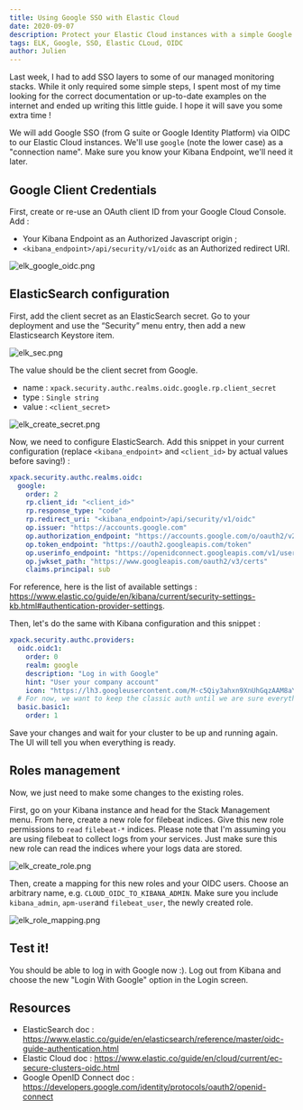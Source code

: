 ```yaml
---
title: Using Google SSO with Elastic Cloud
date: 2020-09-07
description: Protect your Elastic Cloud instances with a simple Google SSO configuration
tags: ELK, Google, SSO, Elastic CLoud, OIDC
author: Julien
---
```


Last week, I had to add SSO layers to some of our managed monitoring stacks. While it only required some simple steps, I spent most of my time looking for the correct documentation or up-to-date examples on the internet and ended up writing this little guide. I hope it will save you some extra time !

We will add Google SSO (from G suite or Google Identity Platform) via OIDC to our Elastic Cloud instances. We'll use `google` (note the lower case) as a "connection name". Make sure you know your Kibana Endpoint, we'll need it later.

## Google Client Credentials

First, create or re-use an OAuth client ID from your Google Cloud Console. Add :

- Your Kibana Endpoint as an Authorized Javascript origin ;
- `<kibana_endpoint>/api/security/v1/oidc` as an Authorized redirect URI.

![elk_google_oidc.png](/images/elk_google_oidc.png)

## ElasticSearch configuration

First, add the client secret as an ElasticSearch secret. Go to your deployment and use the “Security” menu entry, then add a new Elasticsearch Keystore item.

![elk_sec.png](/images/elk_sec.png)

The value should be the client secret from Google.

- name : `xpack.security.authc.realms.oidc.google.rp.client_secret`
- type : `Single string`
- value : `<client_secret>`

![elk_create_secret.png](/images/elk_create_secret.png)

Now, we need to configure ElasticSearch. Add this snippet in your current configuration (replace `<kibana_endpoint>` and `<client_id>` by actual values before saving!) :

```yaml
xpack.security.authc.realms.oidc:
  google:
    order: 2
    rp.client_id: "<client_id>"
    rp.response_type: "code"
    rp.redirect_uri: "<kibana_endpoint>/api/security/v1/oidc"
    op.issuer: "https://accounts.google.com"
    op.authorization_endpoint: "https://accounts.google.com/o/oauth2/v2/auth"
    op.token_endpoint: "https://oauth2.googleapis.com/token"
    op.userinfo_endpoint: "https://openidconnect.googleapis.com/v1/userinfo"
    op.jwkset_path: "https://www.googleapis.com/oauth2/v3/certs"
    claims.principal: sub
```

For reference, here is the list of available settings : https://www.elastic.co/guide/en/kibana/current/security-settings-kb.html#authentication-provider-settings.

Then, let's do the same with Kibana configuration and this snippet :

```yaml
xpack.security.authc.providers:
  oidc.oidc1:
    order: 0
    realm: google
    description: "Log in with Google"
	hint: "User your company account"
	icon: "https://lh3.googleusercontent.com/M-c5Qiy3ahxn9XnUhGqzAAM8aYYZmwiY1vvdbkoQPm6QngJcUIgyBu8Wn38JebP3WZ1uDi86m14GPFK65UZugIeMzLGRO-ZNMoLS"
  # For now, we want to keep the classic auth until we are sure everything is working. You can remove these lines later.
  basic.basic1:
    order: 1
```

Save your changes and wait for your cluster to be up and running again. The UI will tell you when everything is ready.

## Roles management

Now, we just need to make some changes to the existing roles.

First, go on your Kibana instance and head for the Stack Management menu. From here, create a new role for filebeat indices. Give this new role permissions to `read` `filebeat-*` indices. Please note that I'm assuming you are using filebeat to collect logs from your services. Just make sure this new role can read the indices where your logs data are stored.

![elk_create_role.png](/images/elk_create_role.png)

Then, create a mapping for this new roles and your OIDC users. Choose an arbitrary name, e.g. `CLOUD_OIDC_TO_KIBANA_ADMIN`.
Make sure you include `kibana_admin`, `apm-user`and `filebeat_user`, the newly created role.

![elk_role_mapping.png](/images/elk_role_mapping.png)

## Test it!

You should be able to log in with Google now :). Log out from Kibana and choose the new "Login With Google" option in the Login screen.

## Resources

- ElasticSearch doc : https://www.elastic.co/guide/en/elasticsearch/reference/master/oidc-guide-authentication.html
- Elastic Cloud doc : https://www.elastic.co/guide/en/cloud/current/ec-secure-clusters-oidc.html
- Google OpenID Connect doc : https://developers.google.com/identity/protocols/oauth2/openid-connect
